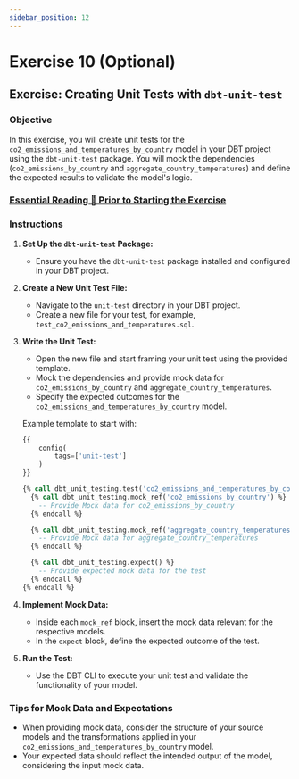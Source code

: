 ```yaml
---
sidebar_position: 12
---
```


# Exercise 10 (Optional)

## Exercise: Creating Unit Tests with `dbt-unit-test`

### Objective
In this exercise, you will create unit tests for the `co2_emissions_and_temperatures_by_country` model in your DBT project using the `dbt-unit-test` package. You will mock the dependencies (`co2_emissions_by_country` and `aggregate_country_temperatures`) and define the expected results to validate the model's logic.

### [Essential Reading 📘 Prior to Starting the Exercise](https://github.com/EqualExperts/dbt-unit-testing) 

### Instructions

1. **Set Up the `dbt-unit-test` Package:**
   - Ensure you have the `dbt-unit-test` package installed and configured in your DBT project.

2. **Create a New Unit Test File:**
   - Navigate to the `unit-test` directory in your DBT project.
   - Create a new file for your test, for example, `test_co2_emissions_and_temperatures.sql`.

3. **Write the Unit Test:**
   - Open the new file and start framing your unit test using the provided template.
   - Mock the dependencies and provide mock data for `co2_emissions_by_country` and `aggregate_country_temperatures`.
   - Specify the expected outcomes for the `co2_emissions_and_temperatures_by_country` model.

   Example template to start with:
   ```sql
   {{
       config(
           tags=['unit-test']
       )
   }}

   {% call dbt_unit_testing.test('co2_emissions_and_temperatures_by_country', 'assert_co2_emissions_and_temperatures_by_country') %}
     {% call dbt_unit_testing.mock_ref('co2_emissions_by_country') %}
       -- Provide Mock data for co2_emissions_by_country
     {% endcall %}

     {% call dbt_unit_testing.mock_ref('aggregate_country_temperatures') %}
       -- Provide Mock data for aggregate_country_temperatures
     {% endcall %}

     {% call dbt_unit_testing.expect() %}
       -- Provide expected mock data for the test
     {% endcall %} 
   {% endcall %}
   ```

4. **Implement Mock Data:**
   - Inside each `mock_ref` block, insert the mock data relevant for the respective models.
   - In the `expect` block, define the expected outcome of the test.

5. **Run the Test:**
   - Use the DBT CLI to execute your unit test and validate the functionality of your model.

### Tips for Mock Data and Expectations
- When providing mock data, consider the structure of your source models and the transformations applied in your `co2_emissions_and_temperatures_by_country` model.
- Your expected data should reflect the intended output of the model, considering the input mock data.

